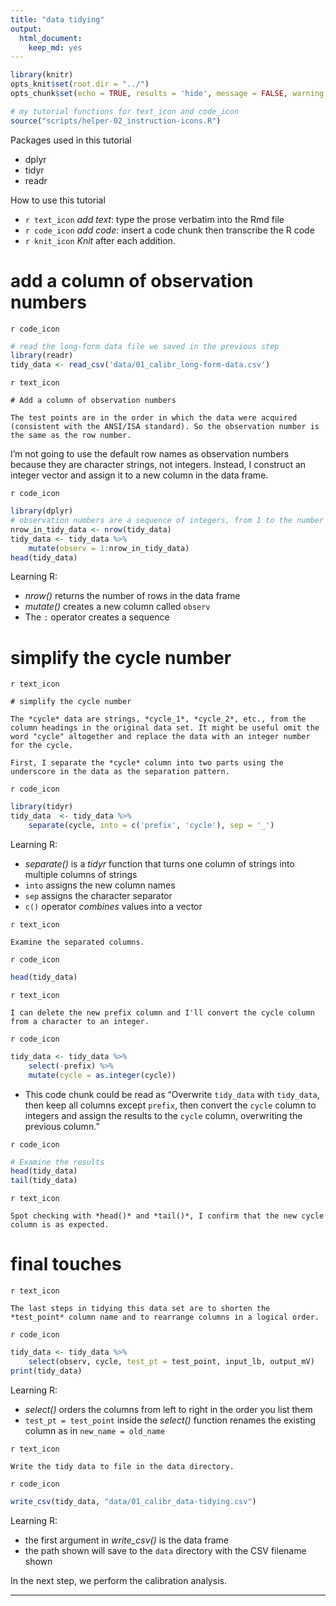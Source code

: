 ```yaml
---
title: "data tidying"
output:
  html_document:
    keep_md: yes
---
```


```r
library(knitr)
opts_knit$set(root.dir = "../")
opts_chunk$set(echo = TRUE, results = 'hide', message = FALSE, warning = FALSE)
```

```r
# my tutorial functions for text_icon and code_icon
source("scripts/helper-02_instruction-icons.R")
```

Packages used in this tutorial  

- dplyr 
- tidyr 
- readr

How to use this tutorial 

- `r text_icon` *add text*: type the prose verbatim into the Rmd file 
- `r code_icon` *add code*: insert a code chunk then transcribe the R code 
- `r knit_icon` *Knit* after each addition. 


# add a column of observation numbers

`r code_icon`

```r
# read the long-form data file we saved in the previous step 
library(readr)
tidy_data <- read_csv('data/01_calibr_long-form-data.csv')
```

`r text_icon`

    # Add a column of observation numbers

    The test points are in the order in which the data were acquired (consistent with the ANSI/ISA standard). So the observation number is the same as the row number. 

I'm not going to use the default row names as observation numbers because they are character strings, not integers. Instead, I construct an integer vector and assign it to a new column in the data frame. 

`r code_icon`

```r
library(dplyr)
# observation numbers are a sequence of integers, from 1 to the number of rows
nrow_in_tidy_data <- nrow(tidy_data)
tidy_data <- tidy_data %>%
	mutate(observ = 1:nrow_in_tidy_data)
head(tidy_data)
```

Learning R:

- *nrow()* returns the number of rows in the data frame
- *mutate()* creates a new column called `observ`  
- The `:` operator creates a sequence 

# simplify the cycle number

`r text_icon`

    # simplify the cycle number

    The *cycle* data are strings, *cycle_1*, *cycle_2*, etc., from the column headings in the original data set. It might be useful omit the word "cycle" altogether and replace the data with an integer number for the cycle. 

    First, I separate the *cycle* column into two parts using the underscore in the data as the separation pattern. 

`r code_icon`

```r
library(tidyr)
tidy_data  <- tidy_data %>%
	separate(cycle, into = c('prefix', 'cycle'), sep = '_')
```

Learning R:

- *separate()* is a *tidyr* function that turns one column of strings into multiple columns of strings 
- `into` assigns the new column names
- `sep` assigns the character separator
- `c()` operator *combines* values into a vector

`r text_icon`

    Examine the separated columns.

`r code_icon`

```r
head(tidy_data)
```

`r text_icon`

    I can delete the new prefix column and I'll convert the cycle column from a character to an integer. 

`r code_icon`

```r
tidy_data <- tidy_data %>%
	select(-prefix) %>%
	mutate(cycle = as.integer(cycle))
```

- This code chunk could be read as "Overwrite `tidy_data` with `tidy_data`, then keep all columns except `prefix`, then convert the `cycle` column to integers and assign the results to the `cycle` column, overwriting the previous column."

`r code_icon`

```r
# Examine the results
head(tidy_data)
tail(tidy_data)
```

`r text_icon`

    Spot checking with *head()* and *tail()*, I confirm that the new cycle column is as expected. 

# final touches

`r text_icon` 

    The last steps in tidying this data set are to shorten the *test_point* column name and to rearrange columns in a logical order. 

`r code_icon`

```r
tidy_data <- tidy_data %>%
	select(observ, cycle, test_pt = test_point, input_lb, output_mV)
print(tidy_data)
```

Learning R:

- *select()* orders the columns from left to right in the order you list them
- `test_pt = test_point` inside the *select()* function renames the existing column as in `new_name = old_name`

`r text_icon`

    Write the tidy data to file in the data directory.

`r code_icon`

```r
write_csv(tidy_data, "data/01_calibr_data-tidying.csv")
```

Learning R:

 - the first argument in *write_csv()* is the data frame
 - the path shown will save to the `data` directory with the CSV filename shown 

In the next step, we perform the calibration analysis.  

---

